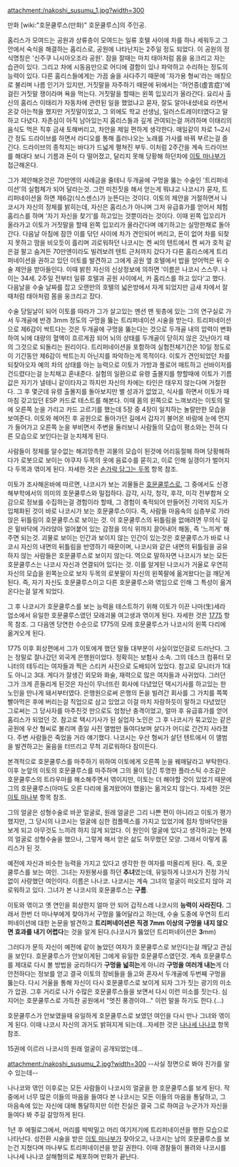 attachment:/nakoshi_susumu_1.jpg?width=300

만화 [wiki:"호문쿨루스(만화)" 호문쿨루스]의 주인공.

홈리스가 모여드는 공원과 상류층이 모여드는 일류 호텔 사이에 차를 하나 세워두고 그 안에서 숙식을 해결하는 홈리스로, 공원에 나타난지는 2주일 정도 되었다. 이 공원의 정식명칭은 '신주쿠 니시아오조라 공원'. 잠을 잘때는 마치 태아처럼 몸을 웅크리고 자는 습관이 있다. 그리고 차에 시동음만으로 어디에 결함이 있나 파악하고 수리하는 정도의 능력이 있다. 다른 홈리스들에게는 가끔 술을 사다주기 때문에 '자가용 형씨'라는 애칭으로 불리며 나름 인기가 있지만, 거짓말을 자주하기 때문에 뒤에서는 '허언증(虛言症)'에 걸린 거짓말 쟁이라며 욕을 먹는다. 거짓말을 할때는 왼쪽 입꼬리가 올라간다. 요리사 출신의 홈리스 이태리가 자동차에 관련된 일을 했었냐고 묻자, 잘도 알아내셨네요 라면서 온갖 아는척을 했지만 거짓말이었고, 그 외에도 학교 선생님, 일러스트레이터였다고 말하고 다녔다. 자존심이 아직 남아있는지 홈리스들과 깊게 관여되는걸 꺼려하며 이태리의 음식도 먹은 직후 금새 토해버리고, 차안을 제일 편하게 생각한다. 매일같이 차로 1~2시간 정도 드라이브를 하면서 라디오를 통해 흘러나오는 노래를 가사를 바꿔 부르는걸 즐긴다. 드라이브의 종착지는 바다가 드넓게 펼쳐진 부두. 이처럼 2주간을 계속 드라이브를 해대다 보니 기름과 돈이 다 떨어졌고, 달리지 못해 당황해 하던차에 [[이토 마나부]]가 접근해온다.

그가 제안해온것은 70만엔의 사례금을 줄테니 두개골에 구멍을 뚫는 수술인 '트리퍼네이션'의 실험체가 되어 달라는것. 그런 미친짓을 해서 얻는게 뭐냐고 나코시가 묻자, 트리퍼네이션을 하면 제6감(식스센스)가 눈뜬다는 것이다. 이토의 제안을 거절하면서 나코시가 자신의 정체를 밝히는데, 자신은 홈리스가 아니며 그저 유급휴가를 얻어서 체험 홈리스를 하며 '자기 자신을 찾기'를 하고있는 것뿐이라는 것이다. 이때 왼쪽 입꼬리가 올라가고 이토가 거짓말을 할때 왼쪽 입꼬리가 올라간다며 얘기하고는 실망한채로 돌아간다. 다음날 아침에 잠깐 이를 닦던 사이에 차가 견인되어 버리고, 돈이 없어 차를 되찾지 못하고 땀을 비오듯이 흘리며 괴로워하던 나코시는 켄 씨의 텐트에서 켄 씨가 호적 같은걸 팔고 숨겨든 70만엔이라도 빌려보려 텐트 근처까지 갔다가 다른 홈리스에게 트리퍼네이션을 권하고 있던 이토를 발견하고 그에게 공원 옆 호텔에서 밥을 얻어먹은 뒤 수술 제안을 받아들인다. 이때 밝힌 자신의 신상정보에 의하면 '이름은 나코시 스스무. 나이는 34세. 2주일 전부터 일류 호텔과 공원 사이에서, 카 홈리스를 하고 있다'고 했다. 다음날을 수술 날짜를 잡고 오랜만의 호텔의 넓은방에서 자게 되었지만 금새 차에서 잘때처럼 태아처럼 몸을 웅크리고 잤다.

수술 당일날이 되어 이토를 따라가 그가 살고있는 멘션 맨 윗층에 있는 그의 연구실로 가서 두개골에 반경 3mm 정도의 구멍을 뚫는 트리퍼네이션 시술을 받는다. 트리퍼네이션으로 제6감이 싹트다는 것은 두개골에 구멍을 뚫는다는 것으로 두개골 내의 압력이 변화하여 뇌에 대량의 혈액이 흐르게끔 되어 뇌의 상태를 두개골이 닫히지 않은 갓난아기 때의 그것으로 되돌리는 원리이다. 트리퍼네이션을 포함하여 실험전체기간은 10일 정도로 이 기간동안 제6감이 싹트는지 아닌지를 파악하는게 목적이다. 이토가 견인되었던 차를 되찾아오자 예의 차의 상태를 아는 능력으로 이토가 가방과 플로어 매트하고 선바이저를 건드렸다는걸 눈치채고 혼내준다. 실험의 일환으로 유령 출몰지를 향할때에 이토가 기름값은 자기가 낼테니 같이타자고 하지만 자신의 차에는 타인은 태우지 않는다며 거절한다. 그 후 몇군데 유령 출몰지를 돌아보지만 별 성과가 없었고, 식사를 하면서 이토가 때마침 갖고있던 ESP 카드로 테스트를 해본다. 이때 몸의 왼쪽으로 느껴보라는 이토의 말에 오른쪽 눈을 가리고 카드 고르기를 했는데 5장 중 4장이 일치하는 놀랄만한 모습을 보여준다. 이토와 헤어진 후 공원으로 돌아가던 길에서 갑자기 불어온 바람에 눈에 먼지가 들어가고 오른쪽 눈을 부비면서 주변을 둘러보니 사람들의 모습이 평소와는 전혀 다른 모습으로 보인다는걸 눈치채게 된다.

사람들이 정체를 알수없는 해괴망측한 괴물의 모습이 된것에 어리둥절해 하며 당황해하다가 로봇으로 보이는 야쿠자 두목의 옷에 음료수를 묻히고, 이로 인해 실갱이가 벌어지다 두목과 엮이게 된다. 자세한 것은 [[손가락 담그는 두목]] 항목 참조.  

이토가 조사해온바에 따르면, 나코시가 보는 괴물들은 [[호문쿨루스]]로, 그 중에서도 신경해부학에서의 의미의 호문쿨루스와 밀접하다. 감각, 시각, 청각, 후각, 미각 전부합쳐 오감으로 정보를 수집하는걸 경험이라 할때, 그 경험이 축적되어 만들어진 기억의 지도가 입체화된 것이 바로 나코시가 보는 호문쿨루스이다. 즉, 사람들 마음속의 심층부로 가라앉은 뒤틀림이 호문쿨루스로 보이는 것. 이 호문쿨루스의 뒤틀림을 없애려면 무의식 깊은 밑바닥에 가라앉아 얼어붙어 있는 감정을 의식 위까지 끌어내어 해동, 즉 '느끼게' 해주면 되는것. 괴물로 보이는 인간과 보이지 않는 인간이 있는것은 호문쿨루스가 바로 나코시 자신의 내면의 뒤틀림을 반영하기 때문이며, 나코시와 같은 내면의 뒤틀림을 공유하지 않는 사람들은 호문쿨루스로 보이지 않는다. 역으로 말하자면 나코시가 보는 모든 호문쿨루스는 나코시 자신과 연결되어 있다는 것. 이를 알게된 나코시가 거울로 우연히 자신의 모습을 왼쪽눈으로 보자 두목의 로봇팔이 자신의 왼쪽팔에 옮겨왔다는걸 깨닫게 된다. 즉, 자기 자신도 호문쿨루스이고 다른 호문쿨루스와 엮임으로 인해 그 특성이 옮겨 온다는걸 알게 되었다.

그 후 나코시가 호문쿨루스를 보는 능력을 테스트하기 위해 이토가 이끈 나마(生)세라 업소에서 유일한 호문쿨루스였던 모래괴물 여고생과 엮이게 된다. 자세한 것은 [[1775]] 항목 참조. 그 다음엔 당연한 수순으로 1775의 모래 호문쿨루스가 나코시의 왼쪽 다리에 옮겨오게 된다.
 
1775 이후 회상편에서 그가 이토에게 했던 말들 대부분이 사실이었던걸로 드러난다. 그는 정말로 잘나갔던 외국계 은행원이었다. 정확히는 보험사 소속. 그의 데스크 컴퓨터 모니터의 테두리는 여자들과 찍은 스티커 사진으로 도배되어 있었다. 참고로 모니터가 1대도 아니고 3대. 게다가 잘생긴 외모와 화술, 재력으로 많은 여자들과 사귀었다. 그러던 그가 크게 흔들리게 된것은 자신이 무너뜨린 회사에 다녔었던 택시기사를 하고있는 한 노인을 만나게 돼서부터였다. 은행원으로써 은행의 돈을 빌려간 회사를 그 가치를 쪽쪽 빨아먹은 후에 버리는걸 직업으로 삼고 있었고 이걸 마치 자랑하듯이 말하고 다녔었던 그로써는 그 당사자를 마주친것 만으로도 엄청난 충격이었고, 얼마 후 유급휴가를 얻어 홈리스가 되었던 것. 참고로 택시기사가 된 실업자 노인은 그 후 나코시가 묶고있는 같은 공원에 우산 형씨로 불리며 종일 사진 앨범만 들여다보며 살다가 어디로 간건지 사라졌다. 주변 사람들은 죽었을 거라 얘기했다. 나코시는 우산 형씨가 살던 텐트에서 이 앨범을 발견하고는 울음을 터뜨리고 무척 괴로워하다 잠이든다.

본격적으로 호문쿨루스를 마주하기 위하여 이토에게 오른쪽 눈을 꿰매달라고 부탁한다. 이후 눈앞의 이토의 호문쿨루스를 마주하며 그의 물이 담긴 투명한 플라스틱 수조같은 호문쿨루스의 트라우마를 해소해주면서 엮이지만, 이토는 더 해야할 것이 있었기 때문에 그의 호문쿨루스(아마도 오른 다리에 옮겨왔어야 했을)는 옮겨오지 않는다. 자세한 것은 [[이토 마나부]] 항목 참조.

그의 얼굴은 성형수술로 바꾼 얼굴로, 원래 얼굴은 그리 나쁜 편이 아니라고 이토가 평가했지만, 그 당시의 나코시는 얼굴에 심한 컴플렉스를 가지고 있었기에 점차 땅바닥만을 보게 되고 아무것도 느끼려 하지 않게 되었다. 이 원인이 얼굴에 있다고 생각하고는 현재의 얼굴로 성형수술을 했으나, 그렇게 해서 얻은 삶도 허무했던 모양. 그래서 이렇게 홈리스가 된 것. 

예전에 자신과 비슷한 능력을 가지고 있다고 생각한 한 여자를 떠올리게 된다. 즉, 호문쿨루스를 보는 여인. 그녀는 자원봉사를 하던 '''추녀'''였는데, 유일하게 나코시가 진정 가식없이 사랑했던 여인이다. 이름은 나나코. 나코시는 계속 그녀의 얼굴이 떠오르지 않아 괴로워하고 있다. 그녀가 본 나코시의 호문쿨루스는 '''구름'''.

이토와 엮이고 옛 연인을 회상한지 얼마 안 되어 갑작스레 나코시의 '''능력이 사라진다.''' 그래서 한번 더 마나부에게 찾아가서 구멍을 뚫어달라고 하는데, 수술 도중에 우연히 트리퍼네이션에 대한 논문을 발견하고 '''트리퍼네이션은 직경 7mm 이상의 구멍을 내지 않으면 효과를 내기 어렵다'''는 것을 알게 된다.(나코시가 뚫었던 트리퍼네이션은 '''3'''mm)

그러다가 문득 자신이 예전에 같이 놀았던 여자가 호문쿨루스로 보인다는걸 깨닫고 관심을 보인다. 호문쿨루스가 안보이게된 그에게 유일한 호문쿨루스였던것. 계속 호문쿨루스를 제대로 다시 볼 방법을 궁리하다가 '''구멍을 넓히는'''게 아니라 '''구멍을 여러개 내는'''게 더 안전하다는 정보를 얻고 결국 이토의 장비들을 들고와 혼자서 두개골에 두번째 구멍을 뚫는다. 다시 거울을 통해 자신이 다시 호문쿨루스로 보이게 되자 그가 짓는 광기의 미소가 압권. 그후 거리로 나가 수많은 호문쿨루스들을 보면서 다시 이런 미소를 짓는다. 심지어는 호문쿨루스로 가득찬 공원에서 "멋진 풍경이야..." 이런 말을 하기도 한다.(...) 

호문쿨루스가 안보였을때 유일하게 호문쿨루스로 보였던 여인을 다시 만나 그녀와 엮이게 된다. 이때 나코시 자신의 과거도 밝혀지게 되는데...자세한 것은 [[나나세 나나코]] 항목 참조.

15권에 이르러 나코시의 원래 얼굴이 공개되었는데...

attachment:/nakoshi_susumu_2.jpg?width=300
--사실 정면으로 봐야 진가를 알 수 있는데--

나나코와 엮인 이후로는 모든 사람들이 나코시의 얼굴을 한 호문쿨루스를 보게 된다. 작중에서 너무 많은 이들의 마음을 들여다 본 나코시는 모든 이들의 마음을 통달하고, 그 마음속에 있는 자신에 대해 통달하지만 이런 진실은 결국 그로 하여금 누군가가 자신을 들여다 봐 주길 갈망하게 된다.

1년 후 에필로그에서, 머리를 박박밀고 머리 여기저기에 트리퍼네이션을 행한 모습으로 나타난다. 성전환 시술을 받은 [[이토 마나부]]가 찾아오고, 나코시는 남의 호문쿨루스를 보는건 지쳤다며 마나부도 트리퍼네이션을 받길 권한다. 이때 경찰들이 몰려와 나코시를 나나세 나나코 살해혐의로 체포하며 만화가 끝난다.
